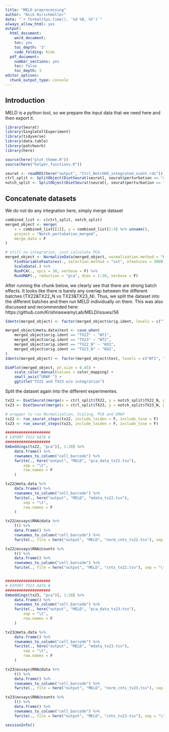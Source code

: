 ```yaml
---
title: "MELD preprocessing"
author: "Nick Hirschmüller"
date: "`r format(Sys.time(), '%d %B, %Y')`"
always_allow_html: yes
output:
  html_document:
    word_document:
    toc: yes
    toc_depth: '3'
    code_folding: hide
  pdf_document:
    number_sections: yes
    toc: false
    toc_depth: 3
editor_options: 
  chunk_output_type: console
---
```


## Introduction
MELD is a python tool, so we prepare the input data that we need here and then export it. 

```r
library(Seurat)
library(SingleCellExperiment)
library(tidyverse)
library(data.table)
library(patchwork)
library(here)

source(here("plot_theme.R"))
source(here("helper_functions.R"))
```




```r
seurat <- readRDS(here("output", "Ctrl_NotchKO_integrated_scent.rds"))
ctrl_split <- SplitObject(DietSeurat(seurat[, seurat$perturbation == "ctrl"], assays = "RNA"), "orig.ident")
notch_split <- SplitObject(DietSeurat(seurat[, seurat$perturbation == "notch"], assays = "RNA"), "orig.ident")
```

## Concatenate datasets
We do not do any integration here, simply merge dataset
```r
combined_list <- c(ctrl_split, notch_split)
merged_object <- merge(
    x = combined_list[[1]], y = combined_list[2:4] %>% unname(),
    project = "Notch_pertubation_merged",
    merge.data = F
)

# still no integration, just calculate PCA
merged_object <- NormalizeData(merged_object, normalization.method = "LogNormalize", scale.factor = 10000) %>%
    FindVariableFeatures(., selection.method = "vst", nfeatures = 3000) %>%
    ScaleData(.) %>%
    RunPCA(., npcs = 30, verbose = F) %>%
    RunUMAP(., reduction = "pca", dims = 1:20, verbose = F)
```


After running the chunk below, we clearly see that there are strong batch effects. It looks like there is barely any overlap between the different batches (TX22&TX22_N vs TX23&TX23_N).
Thus, we split  the dataset into the different batches and then run MELD individually on them.
This was also discussed and recommended here: https://github.com/KrishnaswamyLab/MELD/issues/56 
```r
Idents(merged_object) <- factor(merged_object$orig.ident, levels = c("TX22", "TX23", "TX22_N", "TX23_N"))

merged_object@meta.data$test <- case_when(
    merged_object$orig.ident == "TX22" ~ "WT1",
    merged_object$orig.ident == "TX23" ~ "WT2",
    merged_object$orig.ident == "TX22_N" ~ "KO1",
    merged_object$orig.ident == "TX23_N" ~ "KO2",
)
Idents(merged_object) <- factor(merged_object$test, levels = c("WT1", "WT2", "KO1", "KO2"))

DimPlot(merged_object, pt.size = 0.45) +
    scale_color_manual(values = color_mapping) +
    small_axis("UMAP ") +
    ggtitle("TX22 and TX23 w/o integration")
```


Split the dataset again into the different experimentes.
```r
tx22 <- DietSeurat(merge(x = ctrl_split$TX22, y = notch_split$TX22_N, project = "TX22"))
tx23 <- DietSeurat(merge(x = ctrl_split$TX23, y = notch_split$TX23_N, project = "TX23"))

# wrapper to run Normalization, Scaling, PCA and UMAP
tx22 <- run_seurat_steps(tx22, include_leiden = F, include_tsne = F)
tx23 <- run_seurat_steps(tx23, include_leiden = F, include_tsne = F)

####################
# EXPORT TX22 DATA #
####################
Embeddings(tx22, "pca")[, 1:20] %>%
    data.frame() %>%
    rownames_to_column("cell_barcode") %>%
    fwrite(., here("output", "MELD", "pca_data_tx22.tsv"),
        sep = "\t",
        row.names = F
    )

tx22@meta.data %>%
    data.frame() %>%
    rownames_to_column("cell_barcode") %>%
    fwrite(., here("output", "MELD", "mdata_tx22.tsv"),
        sep = "\t",
        row.names = F
    )

tx22@assays$RNA@data %>%
    t() %>%
    data.frame() %>%
    rownames_to_column("cell_barcode") %>%
    fwrite(., file = here("output", "MELD", "norm_cnts_tx22.tsv"), sep = "\t", row.names = F)

tx22@assays$RNA@counts %>%
    t() %>%
    data.frame() %>%
    rownames_to_column("cell_barcode") %>%
    fwrite(., file = here("output", "MELD", "cnts_tx22.tsv"), sep = "\t", row.names = F)


####################
# EXPORT TX23 DATA #
####################
Embeddings(tx23, "pca")[, 1:20] %>%
    data.frame() %>%
    rownames_to_column("cell_barcode") %>%
    fwrite(., here("output", "MELD", "pca_data_tx23.tsv"),
        sep = "\t",
        row.names = F
    )

tx23@meta.data %>%
    data.frame() %>%
    rownames_to_column("cell_barcode") %>%
    fwrite(., here("output", "MELD", "mdata_tx23.tsv"),
        sep = "\t",
        row.names = F
    )

tx23@assays$RNA@data %>%
    t() %>%
    data.frame() %>%
    rownames_to_column("cell_barcode") %>%
    fwrite(., file = here("output", "MELD", "norm_cnts_tx23.tsv"), sep = "\t", row.names = F)

tx23@assays$RNA@counts %>%
    t() %>%
    data.frame() %>%
    rownames_to_column("cell_barcode") %>%
    fwrite(., file = here("output", "MELD", "cnts_tx23.tsv"), sep = "\t", row.names = F)
```


```r
sessionInfo()
```












